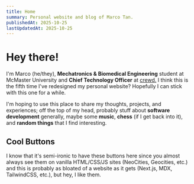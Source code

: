 ```yaml
---
title: Home
summary: Personal website and blog of Marco Tan.
publishedAt: 2025-10-25
lastUpdatedAt: 2025-10-25
---
```


# Hey there!

I'm Marco (he/they), **Mechatronics & Biomedical Engineering** student at
McMaster University and **Chief Technology Officer** at
[crewd.](https://crewd.ai/) I think this is the fifth time I've redesigned my
personal website? Hopefully I can stick with this one for a while.

I'm hoping to use this place to share my thoughts, projects, and experiences;
off the top of my head, probably stuff about **software development** generally,
maybe some **music**, **chess** (if I get back into it), and
**random things** that I find interesting.

## Cool Buttons

I know that it's semi-ironic to have these buttons here since you almost always
see them on vanilla HTML/CSS/JS sites (NeoCities, Geocities, etc.) and this
is probably as bloated of a website as it gets (Next.js, MDX, TailwindCSS, etc.),
but hey, I like them.

<Render88x31Buttons />
